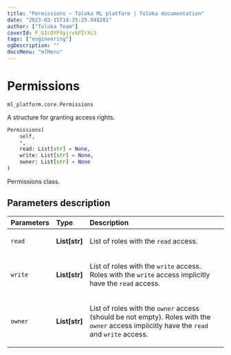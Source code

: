 ```yaml
---
title: "Permissions — Toloka ML platform | Toloka documentation"
date: "2023-03-15T14:35:25.948281"
author: ["Toloka Team"]
coverId: F_bIcOYF9yjrxkPZrXc3
tags: ["engineering"]
ogDescription: ""
docsMenu: "mlMenu"
---
```


# Permissions

`ml_platform.core.Permissions`

A structure for granting access rights.

```python
Permissions(
    self,
    *,
    read: List[str] = None,
    write: List[str] = None,
    owner: List[str] = None
)
```

Permissions class.

## Parameters description

| Parameters | Type | Description |
| :----------| :----| :-----------|
`read`|**List\[str\]**|<p>List of roles with the `read` access.</p>
`write`|**List\[str\]**|<p>List of roles with the `write` access. Roles with the `write` access implicitly have the `read` access.</p>
`owner`|**List\[str\]**|<p>List of roles with the `owner` access (should be not empty). Roles with the `owner` access implicitly have the `read` and `write` access.</p>
